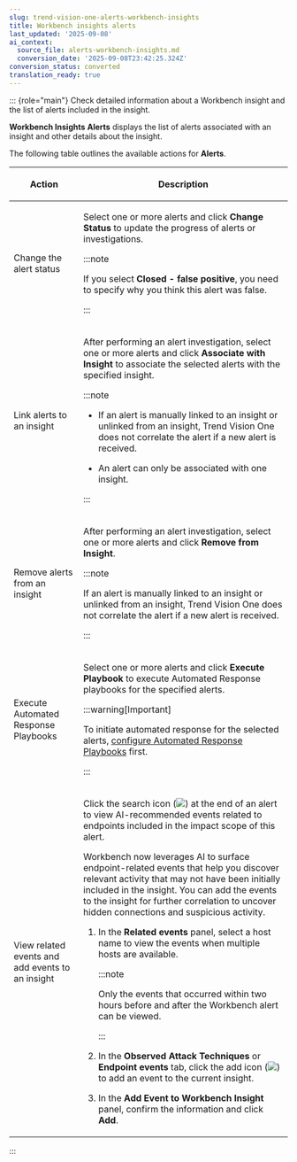 ```yaml
---
slug: trend-vision-one-alerts-workbench-insights
title: Workbench insights alerts
last_updated: '2025-09-08'
ai_context:
  source_file: alerts-workbench-insights.md
  conversion_date: '2025-09-08T23:42:25.324Z'
conversion_status: converted
translation_ready: true
---
```


::: {role="main"}
Check detailed information about a Workbench insight and the list of alerts included in the insight.

**Workbench Insights** **Alerts** displays the list of alerts associated with an insight and other details about the insight.

The following table outlines the available actions for **Alerts**.

<table>
<colgroup>
<col style="width: 25%" />
<col style="width: 75%" />
</colgroup>
<thead>
<tr>
<th><p>Action</p></th>
<th><p>Description</p></th>
</tr>
</thead>
<tbody>
<tr>
<td><p>Change the alert status</p></td>
<td><p>Select one or more alerts and click <strong>Change Status</strong> to update the progress of alerts or investigations.</p>


:::note

<p>If you select <strong>Closed - false positive</strong>, you need to specify why you think this alert was false.</p>


:::

</td>
</tr>
<tr>
<td><p>Link alerts to an insight</p></td>
<td><p>After performing an alert investigation, select one or more alerts and click <strong>Associate with Insight</strong> to associate the selected alerts with the specified insight.</p>


:::note

<ul>
<li><p>If an alert is manually linked to an insight or unlinked from an insight, Trend Vision One does not correlate the alert if a new alert is received.</p></li>
<li><p>An alert can only be associated with one insight.</p></li>
</ul>


:::

</td>
</tr>
<tr>
<td><p>Remove alerts from an insight</p></td>
<td><p>After performing an alert investigation, select one or more alerts and click <strong>Remove from Insight</strong>.</p>


:::note

<p>If an alert is manually linked to an insight or unlinked from an insight, Trend Vision One does not correlate the alert if a new alert is received.</p>


:::

</td>
</tr>
<tr>
<td><p>Execute Automated Response Playbooks</p></td>
<td><p>Select one or more alerts and click <strong>Execute Playbook</strong> to execute Automated Response playbooks for the specified alerts.</p>


:::warning[Important]

<p>To initiate automated response for the selected alerts, <a href="trend-vision-one-create-automated-response-playbooks">configure Automated Response Playbooks</a> first.</p>


:::

</td>
</tr>
<tr>
<td><p>View related events and add events to an insight</p></td>
<td><p>Click the search icon (<img src="./images/view_related_events=20250818023315.webp" />) at the end of an alert to view AI-recommended events related to endpoints included in the impact scope of this alert.</p>
<p>Workbench now leverages AI to surface endpoint-related events that help you discover relevant activity that may not have been initially included in the insight. You can add the events to the insight for further correlation to uncover hidden connections and suspicious activity.</p>
<ol>
<li><p>In the <strong>Related events</strong> panel, select a host name to view the events when multiple hosts are available.</p>


:::note

<p>Only the events that occurred within two hours before and after the Workbench alert can be viewed.</p>


:::

</li>
<li><p>In the <strong>Observed Attack Techniques</strong> or <strong>Endpoint events</strong> tab, click the add icon (<img src="./images/add_event_to_insight=20250818030125.webp" />) to add an event to the current insight.</p></li>
<li><p>In the <strong>Add Event to Workbench Insight</strong> panel, confirm the information and click <strong>Add</strong>.</p></li>
</ol></td>
</tr>
</tbody>
</table>
:::
